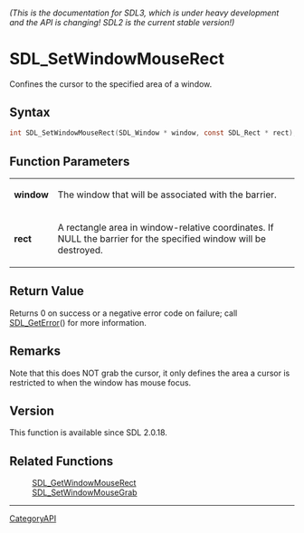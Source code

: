 ====== (This is the documentation for SDL3, which is under heavy development and the API is changing! SDL2 is the current stable version!) ======
= SDL_SetWindowMouseRect =

Confines the cursor to the specified area of a window.

== Syntax ==

<syntaxhighlight lang='c'>
int SDL_SetWindowMouseRect(SDL_Window * window, const SDL_Rect * rect);
</syntaxhighlight>

== Function Parameters ==

{|
|'''window'''
|The window that will be associated with the barrier.
|-
|'''rect'''
|A rectangle area in window-relative coordinates. If NULL the barrier for the specified window will be destroyed.
|}

== Return Value ==

Returns 0 on success or a negative error code on failure; call
[[SDL_GetError]]() for more information.

== Remarks ==

Note that this does NOT grab the cursor, it only defines the area a cursor
is restricted to when the window has mouse focus.

== Version ==

This function is available since SDL 2.0.18.

== Related Functions ==

:[[SDL_GetWindowMouseRect]]
:[[SDL_SetWindowMouseGrab]]

----
[[CategoryAPI]]



